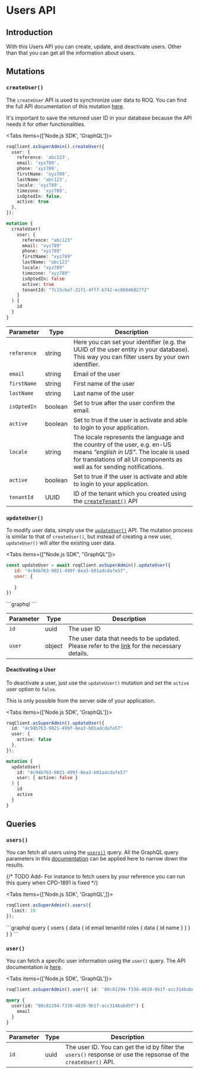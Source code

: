 
# Users API

## Introduction

With this Users API you can create, update, and deactivate users. Other than that you can get all the information about users.

## Mutations

### `createUser()`

The `createUser` API is used to synchronize user data to ROQ. You can find the full API documentation of this mutation [here](https://jupiter-pp.roq-platform.com/docs/#mutation-createUser).

<Callout emoji="💡">
It's important to save the returned user ID in your database because the API needs it for other functionalities.
</Callout>

<Tabs items={['Node.js SDK', 'GraphQL']}>
<Tab>
```ts
roqClient.asSuperAdmin().createUser({
  user: {
    reference: 'abc123',
    email: 'xyz789',
    phone: 'xyz789',
    firstName: 'xyz789',
    lastName: 'abc123',
    locale: 'xyz789',
    timezone: 'xyz789',
    isOptedIn: false,
    active: true
  },
});
```
</Tab>
<Tab>

```graphql
mutation {
  createUser(
    user: {
      reference: "abc123"
      email: "xyz789"
      phone: "xyz789"
      firstName: "xyz789"
      lastName: "abc123"
      locale: "xyz789"
      timezone: "xyz789"
      isOptedIn: false
      active: true
      tenantId: "7c15cbe7-21f1-4ff7-b742-ec8604682772"
    }
  ) {
    id
  }
}
```

</Tab>
</Tabs>

| Parameter   | Type    | Description   |
| ----------- | ------- | ------------- |
| `reference` | string  | Here you can set your identifier (e.g. the UUID of the user entity in your database). This way you can filter users by your own identifier. |
| `email`     | string  | Email of the user                        |
| `firstName` | string  | First name of the user  |
| `lastName`  | string  | Last name of the user  |
| `isOptedIn` | boolean | Set to true after the user confirm the email.|
| `active`    | boolean | Set to true if the user is activate and able to login to your application.  |
| `locale`    | string  | The locale represents the language and the country of the user, e.g. en-US means _“english in US”_. The locale is used for translations of all UI components as well as for sending notifications. |
| `active`    | boolean | Set to true if the user is activate and able to login to your application.  |
| `tenantId`  | UUID    | ID of the tenant which you created using the [`createTenant()`](/multi-tenancy/api#createtenant) API  |

### `updateUser()`

To modify user data, simply use the [`updateUser()`](https://jupiter-pp.roq-platform.com/docs/#mutation-updateUser) API. The mutation process is similar to that of `createUser()`, but instead of creating a new user, `updateUser()` will alter the existing user data.

<Tabs items={["Node.js SDK", "GraphQL"]}>
<Tab>
```js
const updateUser = await roqClient.asSuperAdmin().updateUser({
   id: "4c94b763-9021-499f-8ea3-b01adcdafe57",
   user: {
       
   }
})
```
</Tab>
<Tab>
```graphql
```
</Tab>
</Tabs>

| Parameter   | Type    | Description   |
| ----------- | ------- | ------------- |
| `id`        | uuid    | The user ID   |
| `user`      | object  | The user data that needs to be updated. Please refer to the [link](https://jupiter-pp.roq-platform.com/docs/#definition-UserUpdateDto) for the necessary details. |


#### Deactivating a User

To deactivate a user, just use the `updateUser()` mutation and set the `active` user option to `false`.

<Callout type="info" emoji="ℹ️">
This is only possible from the server side of your application.
</Callout>

<Tabs items={['Node.js SDK', 'GraphQL']}>
<Tab>
```ts
roqClient.asSuperAdmin().updateUser({
  id: "4c94b763-9021-499f-8ea3-b01adcdafe57"
  user: {
    active: false
  },
});
```
</Tab>
<Tab>

```graphql
mutation {
  updateUser(
    id: "4c94b763-9021-499f-8ea3-b01adcdafe57"
    user: { active: false }
  ) {
    id
    active
  }
}
```

</Tab>
</Tabs>


## Queries

### `users()`

You can fetch all users using the [`users()`](https://jupiter-pp.roq-platform.com/docs/#query-users) query. All the GraphQL query parameters in this [documentation](/development-guides/graphql-basics-api) can be applied here to narrow down the results.

{/* TODO Add-  For instance to fetch users by your reference you can run this query when CPD-1891 is fixed */}

<Tabs items={['Node.js SDK', 'GraphQL',]}>
<Tab>
```ts
roqClient.asSuperAdmin().users({
  limit: 10
});
  ```
</Tab>
<Tab>
```graphql
query {
  users {
    data {
      id
      email
      tenantId
      roles {
        data {
          id
          name
        }
      }
    }
  }
}
```
</Tab>
</Tabs>

### `user()`

You can fetch a specific user information using the `user()` query. The API documentation is [here](https://jupiter-pp.roq-platform.com/docs/#query-user).

<Tabs items={['Node.js SDK', 'GraphQL']}>
<Tab>
```ts
roqClient.asSuperAdmin().user({ id: '80c81294-f338-4819-9b1f-acc314babd5f' });
```
</Tab>
<Tab>

```graphql
query {
  user(id: "80c81294-f338-4819-9b1f-acc314babd5f") {
    email
  }
}
```

</Tab>
</Tabs>

| Parameter   | Type    | Description  |
| ----------- | ------- | ------------ |
| `id`        | uuid    | The user ID. You can get the id by filter the `users()` response or use the repsonse of the `createUser()` API. |